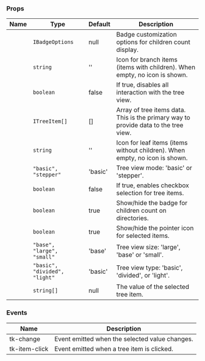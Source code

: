 
### Props

| Name | Type | Default | Description |
| ---- | ---- | ------- | ----------- |
| <TkBadge label="badgeOptions" variant="primary" size="large" type="filledlight"/> | <code>IBadgeOptions</code> | null | Badge customization options for children count display. |
| <TkBadge label="branchIcon" variant="primary" size="large" type="filledlight"/> | <code>string</code> | '' | Icon for branch items (items with children). When empty, no icon is shown. |
| <TkBadge label="disabled" variant="primary" size="large" type="filledlight"/> | <code>boolean</code> | false | If true, disables all interaction with the tree view. |
| <TkBadge label="items" variant="primary" size="large" type="filledlight"/> | <code>ITreeItem[]</code> | [] | Array of tree items data. This is the primary way to provide data to the tree view. |
| <TkBadge label="leafIcon" variant="primary" size="large" type="filledlight"/> | <code>string</code> | '' | Icon for leaf items (items without children). When empty, no icon is shown. |
| <TkBadge label="mode" variant="primary" size="large" type="filledlight"/> | <code>"basic", "stepper"</code> | 'basic' | Tree view mode: 'basic' or 'stepper'. |
| <TkBadge label="selectable" variant="primary" size="large" type="filledlight"/> | <code>boolean</code> | false | If true, enables checkbox selection for tree items. |
| <TkBadge label="showBadge" variant="primary" size="large" type="filledlight"/> | <code>boolean</code> | true | Show/hide the badge for children count on directories. |
| <TkBadge label="showPointer" variant="primary" size="large" type="filledlight"/> | <code>boolean</code> | true | Show/hide the pointer icon for selected items. |
| <TkBadge label="size" variant="primary" size="large" type="filledlight"/> | <code>"base", "large", "small"</code> | 'base' | Tree view size: 'large', 'base' or 'small'. |
| <TkBadge label="type" variant="primary" size="large" type="filledlight"/> | <code>"basic", "divided", "light"</code> | 'basic' | Tree view type: 'basic', 'divided', or 'light'. |
| <TkBadge label="value" variant="primary" size="large" type="filledlight"/> | <code>string[]</code> | null | The value of the selected tree item. |

### Events

| Name | Description |
| ---- | ----------- |
| tk-change | Event emitted when the selected value changes. |
| tk-item-click | Event emitted when a tree item is clicked. |
